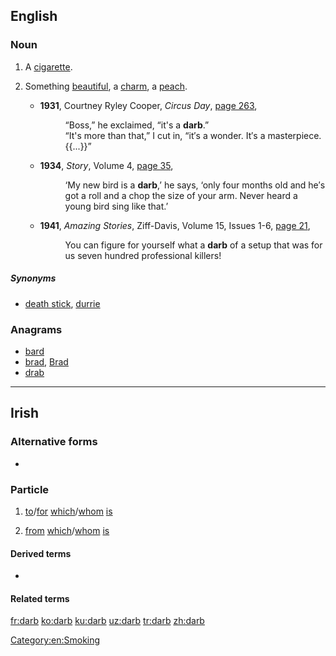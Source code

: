 ==English==

===Noun===
{{en-noun}}

# {{label|en|Australia|slang}} A [[cigarette]].
# {{label|en|slang}} Something [[beautiful]], a [[charm]], a [[peach]].
#* '''1931''', Courtney Ryley Cooper, ''Circus Day'', [http://books.google.com.au/books?id=pe5CAAAAIAAJ&q=%22darb%22|%22darbs%22+cigarette+OR+smoke+-intitle:%22%22+-inauthor:%22%22&dq=%22darb%22|%22darbs%22+cigarette+OR+smoke+-intitle:%22%22+-inauthor:%22%22&hl=en&sa=X&ei=PnI2T43DAuXEmAX33IT2AQ&redir_esc=y page 263],
#*: “Boss,” he exclaimed, “it's a '''darb'''.”
#*: “It's more than that,” I cut in, “it′s a wonder. It′s a masterpiece.{{...}}”
#* '''1934''', ''Story'', Volume 4, [http://books.google.com.au/books?id=67YPAAAAIAAJ&q=%22darb%22|%22darbs%22+cigarette+OR+smoke+-intitle:%22%22+-inauthor:%22%22&dq=%22darb%22|%22darbs%22+cigarette+OR+smoke+-intitle:%22%22+-inauthor:%22%22&hl=en&sa=X&ei=3m02T9nmOevOmAWI96ibAg&redir_esc=y page 35],
#*: ‘My new bird is a '''darb''',’ he says, ‘only four months old and he′s got a roll and a chop the size of your arm. Never heard a young bird sing like that.’
#* '''1941''', ''Amazing Stories'', Ziff-Davis, Volume 15, Issues 1-6, [http://books.google.com.au/books?id=zhdXAAAAYAAJ&q=%22darb%22|%22darbs%22+cigarette+OR+smoke+-intitle:%22%22+-inauthor:%22%22&dq=%22darb%22|%22darbs%22+cigarette+OR+smoke+-intitle:%22%22+-inauthor:%22%22&hl=en&sa=X&ei=iG82T8j2FIrumAWGufGRAg&redir_esc=y page 21],
#*: You can figure for yourself what a '''darb''' of a setup that was for us seven hundred professional killers!

=====Synonyms=====
* {{sense|cigarette}} [[death stick]], [[durrie]]

===Anagrams===
* [[bard#English|bard]]
* [[brad#English|brad]], [[Brad#English|Brad]]
* [[drab#English|drab]]

[[Category:en:Smoking]]

----

==Irish==

===Alternative forms===
* {{l|ga|[[dar]] [[b’]]}} {{qualifier|superseded}}

===Particle===
{{head|ga|particle|present/future copular form used before a vowel||form used before a consonant|dar}}

# [[to]]/[[for]] [[which]]/[[whom]] [[is]]
#: {{ux|ga|an fear '''darb''' aithnid mé|the man who knows me|inline=1}}
# [[from]] [[which]]/[[whom]] [[is]]

====Derived terms====
* {{l|ga|darb ainm||(who is) called, named}}

====Related terms====
{{ga-copular forms}}
{{ga-preposition contractions}}

[[fr:darb]]
[[ko:darb]]
[[ku:darb]]
[[uz:darb]]
[[tr:darb]]
[[zh:darb]]